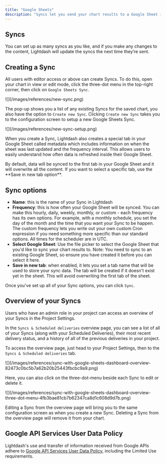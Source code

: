 ```yaml
---
title: "Google Sheets"
description: "Syncs let you send your chart results to a Google Sheet in your Google Drive on a schedule."
---
```


## Syncs

You can set up as many syncs as you like, and if you make any changes to the content, Lightdash will update the syncs the next time they’re sent.


## Creating a Sync

All users with editor access or above can create Syncs. To do this, open your chart in view or edit mode, click the three-dot menu in the top-right corner, then click on `Google Sheets Sync`.

<Frame>
  ![](/images/references/new-sync.png)
</Frame>

The pop-up shows you a list of any existing Syncs for the saved chart, you also have the option to `Create new Sync`. Clicking `Create new Sync` takes you to the configuration screen to setup a new Google Sheets Sync.

<Frame>
  ![](/images/references/new-sync-setup.png)
</Frame>

When you create a Sync, Lightdash also creates a special tab in your Google Sheet called metadata which includes information on when the sheet was last updated and the frequency interval. This allows users to easily understand how often data is refreshed inside their Google Sheet.

<Info>
  By default, data will be synced to the first tab in your Google Sheet and it will overwrite all the content. If you want to select a specific tab, use the **Save in new tab option**.
</Info>

## Sync options

- **Name**: this is the name of your Sync in Lightdash
- **Frequency**: this is how often your Google Sheet will be synced. You can make this hourly, daily, weekly, monthly, or custom - each frequency has its own options. For example, with a monthly schedule, you set the day of the month and the time that you want your Sync to be happen. The custom frequency lets you write out your own custom Cron expression if you need something more specific than our standard options. All times for the scheduler are in UTC.
- **Select Google Sheet**: Use the file picker to select the Google Sheet that you'd like to sync your chart results to. Note: You need to sync to an existing Google Sheet, so ensure you have created it before you can select it here.
- **Save in new tab**: when enabled, it lets you set a tab name that will be used to store your sync data. The tab will be created if it doesn't exist yet in the sheet. This will avoid overwriting the first tab of the sheet.

Once you've set up all of your Sync options, you can click `Sync`.


## Overview of your Syncs

Users who have an admin role in your project can access an overview of your Syncs in the Project Settings.

In the `Syncs & Scheduled deliveries` overview page, you can see a list of all of your Syncs (along with your Scheduled Deliveries), their most recent delivery status, and a history of all of the previous deliveries in your project.

To access the overview page, just head to your Project Settings, then to the `Syncs & Scheduled deliveries` tab.

<Frame>
  ![](/images/references/sync-with-google-sheets-dashboard-overview-82473c0bc5b7a62b20b25443fbcbc9a9.png)
</Frame>

Here, you can also click on the three-dot-menu beside each Sync to edit or delete it.

<Frame>
  ![](/images/references/sync-with-google-sheets-dashboard-overview-three-dot-menu-4fb3bae81cb7b62347ca8d1c608d9d7b.png)
</Frame>

Editing a Sync from the overview page will bring you to the same configuration screen as when you create a new Sync. Deleting a Sync from the overview page will remove it from your chart.

## Google API Services User Data Policy

Lightdash's use and transfer of information received from Google APIs adhere to [Google API Services User Data Policy](https://developers.google.com/terms/api-services-user-data-policy), including the Limited Use requirements.